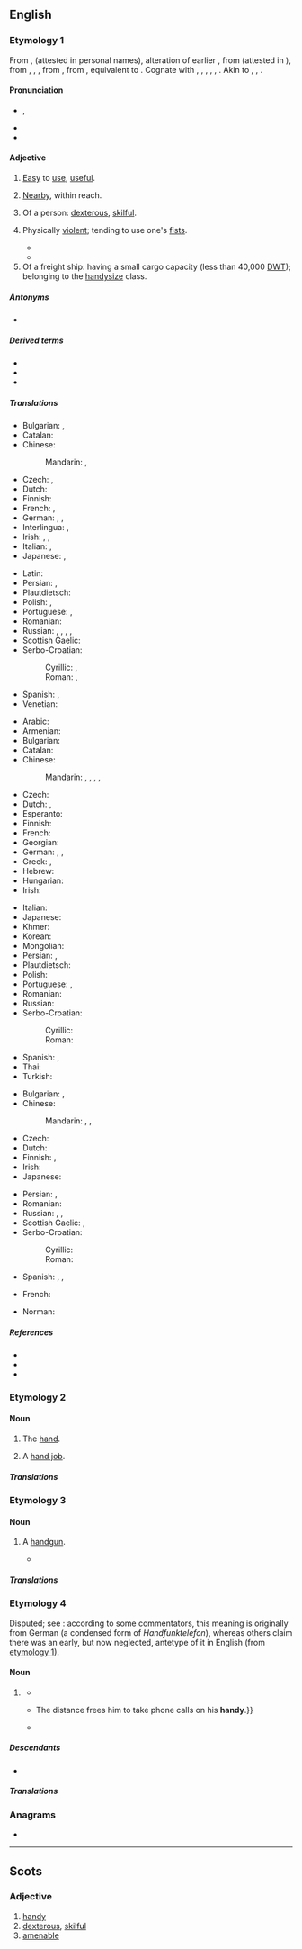 {{also|Handy|händy}}
==English==

===Etymology 1===
From {{inh|en|enm|handy}}, {{m|enm|hondi}} (attested in personal names), alteration of earlier {{m|enm|hendi||handy, skillful}}, from {{inh|en|ang|*hendiġ|t=skillful}} (attested in {{m|ang|listhendiġ|t=skilled in art}}), from {{inh|en|gmw-pro|*handīg}}, {{m|gmw-pro|*handag}}, {{m|gmw-pro|*handug}}, from {{inh|en|gem-pro|*handugaz|t=handy, skillful, nimble}}, from {{m|gem-pro|*handuz||hand}}, equivalent to {{suffix|en|hand|y}}. Cognate with {{cog|stq|jäntich|t=handy}}, {{cog|gml|handich||skillful, apt}}, {{cog|gmh|handec}}, {{m|gmh|hendec||manual, hand-held}}, {{cog|non|hǫndugr||efficient}}, {{cog|got|𐌷𐌰𐌽𐌳𐌿𐌲𐍃||wise, clever}}. Akin to {{cog|nl|handig||handy}}, {{cog|no|hendig||handy}}, {{cog|sv|händig||handy}}.

====Pronunciation====
* {{enPR|hăn'di}}, {{IPA|en|/ˈhæn.di/}}
* {{audio|en|En-us-handy.ogg|Audio (US)}}
* {{rhymes|en|ændi|s=2}}

====Adjective====
{{en-adj|er}}

# [[easy|Easy]] to [[use]], [[useful]].
#: {{ux|en|Some people regard duct tape as a '''handy''' fix-all.}}
# [[nearby|Nearby]], within reach.
#: {{syn|en|at hand}}
#: {{ux|en|You wouldn’t have a screwdriver '''handy''', would you?}}
#: {{ux|en|I keep a first-aid kit '''handy''' in case of emergency.}}
#  Of a person: [[dexterous]], [[skilful]].
#: {{syn|en|crafty}}
#: {{ux|en|She's very '''handy''': she made all her own kitchen cupboards.}}
# {{lb|en|slang}} Physically [[violent]]; tending to use one's [[fist]]s.
#* {{quote-book|en|year=1974|author=William Purcell|title=British Police in a Changing Society|page=68|passage=We had a sergeant who was a bit '''handy''' with the rougher elements. He dealt with them a little bit differently to what I do.}}
#* {{quote-book|en|year=2012|author=Tania Carver|title=Choked|passage=The Sloanes said he had nothing on them, that he threatened them, made up a lot of lies. Tried to attack them, got a bit '''handy'''.}}
# Of a freight ship: having a small cargo capacity (less than 40,000 [[DWT]]); belonging to the [[handysize]] class.

=====Antonyms=====
* {{l|en|awkward}}

=====Derived terms=====
* {{l|en|handily}}
* {{l|en|handiness}}
* {{l|en|unhandy}}

=====Translations=====
{{trans-top|easy to use}}
* Bulgarian: {{t+|bg|полезен|m}}, {{t+|bg|удобен}}
* Catalan: {{t+|ca|pràctic}}
* Chinese:
*: Mandarin: {{t+|cmn|方便|tr=fāngbiàn}}, {{t+|cmn|有用|tr=yǒuyòng}}
* Czech: {{t+|cs|praktický}}, {{t+|cs|užitečný}}
* Dutch: {{t+|nl|handig}}
* Finnish: {{t+|fi|kätevä}}
* French: {{t+|fr|pratique}}, {{t+|fr|commode}}
* German: {{t+|de|anstellig}}, {{t+|de|handlich}}, {{t+|de|praktisch}}
* Interlingua: {{t|ia|utile}}, {{t|ia|commode}}
* Irish: {{t|ga|sásta}}, {{t|ga|acrach}}, {{t|ga|áisiúil}}
* Italian: {{t+|it|utile}}, {{t+|it|pratico}}
* Japanese: {{t+|ja|手軽|alt=手軽な|tr=tegaru na}}, {{t+|ja|便利|alt=便利な|tr=benri na}}
{{trans-mid}}
* Latin: {{t+|la|utilis}}
* Persian: {{t+|fa|سودمند|tr=sudmand}}, {{t|fa|به‌دردبخور|tr=be-dard-boxor}}
* Plautdietsch: {{t|pdt|hendich}}
* Polish: {{t+|pl|wygodny|m}}, {{t+|pl|dogodny|m}}
* Portuguese: {{t+|pt|útil}}, {{t+|pt|prático}}
* Romanian: {{t+|ro|îndemânatic}}
* Russian: {{t+|ru|удо́бный}} {{qualifier|convenient, comfortable}}, {{t+|ru|поле́зный}} {{qualifier|useful}}, {{t+|ru|практи́чный}} {{qualifier|practical}}, {{t+|ru|портати́вный}} {{qualifier|portable}}, {{t+|ru|кста́ти}} {{qualifier|adverbial: to the purpose}}
* Scottish Gaelic: {{t|gd|goireasach}}
* Serbo-Croatian:
*: Cyrillic: {{t|sh|надо̀мак}}, {{t|sh|пра̀ктичан}}
*: Roman: {{t+|sh|nadòmak}}, {{t+|sh|pràktičan}}
* Spanish: {{t+|es|práctico}}, {{t+|es|hábil}}
* Venetian: {{t+|vec|còmet}}
{{trans-bottom}}

{{trans-top|within reach}}
* Arabic: {{t-needed|ar}}
* Armenian: {{t-needed|hy}}
* Bulgarian: {{t|bg|под ръка}}
* Catalan: {{t|ca|a mà}}
* Chinese:
*: Mandarin: {{t+|cmn|手頭}}, {{t+|cmn|手头|tr=shǒutóu}}, {{t|cmn|近便|tr=jìnbiàn}}, {{t+|cmn|手邊}}, {{t+|cmn|手边|tr=shǒubiān}}
* Czech: {{t+|cs|po ruce}}
* Dutch: {{t|nl|binnen handbereik}}, {{t|nl|bij de hand}}
* Esperanto: {{t-needed|eo}}
* Finnish: {{t|fi|[[käsi|käden]] [[ulottuvilla]]}}
* French: {{t+|fr|à portée de main}}
* Georgian: {{t-needed|ka}}
* German: {{t|de|in Reichweite}}, {{t+|de|griffbereit}}, {{t|de|zur Hand}}
* Greek: {{t+|el|εύκαιρος}}, {{t+|el|πρόχειρος}}
* Hebrew: {{t|he|זמין|m|tr=zamín}}
* Hungarian: {{t|hu|kéznél}}
* Irish: {{t|ga|sásta}}
{{trans-mid}}
* Italian: {{t+|it|comodo}}
* Japanese: {{t|ja|手近|alt=手近な|tr=tedika na}}
* Khmer: {{t-needed|km}}
* Korean: {{t-needed|ko}}
* Mongolian: {{t-needed|mn}}
* Persian: {{t+|fa|در دسترس|tr=dar dastres}}, {{t|fa|دم دست|tr=dam-e-dast}} {{qualifier|colloquial}}
* Plautdietsch: {{t|pdt|hendich}}
* Polish: {{t+|pl|podręczny|m}}
* Portuguese: {{t|pt|à mão}}, {{t+|pt|fácil}} {{qualifier|colloquial}}
* Romanian: {{t|ro|la îndemână}}
* Russian: {{t+|ru|рука|alt=под руко́й}} {{qualifier|at hand, lit.: under hand}}
* Serbo-Croatian:
*: Cyrillic: {{t|sh|при́ручан}}
*: Roman: {{t+|sh|príručan}}
* Spanish: {{t+|es|a mano}}, {{t+|es|cerca}}
* Thai: {{t-needed|th}}
* Turkish: {{t-needed|tr}}
{{trans-bottom}}

{{trans-top|dexterous}}
* Bulgarian: {{t+|bg|сръчен}}, {{t+|bg|изкусен}}
* Chinese:
*: Mandarin: {{t+|cmn|靈巧}}, {{t+|cmn|灵巧|tr=língqiǎo}}, {{t+|cmn|麻利|tr=málì}}
* Czech: {{t+|cs|šikovný}}
* Dutch: {{t+|nl|handig}}
* Finnish: {{t+|fi|kätevä}}, {{t+|fi|taitava}}
* Irish: {{t|ga|sásta}}
* Japanese: {{t+|ja|器用|alt=器用な|tr=kiyō na}}
{{trans-mid}}
* Persian: {{t+|fa|ماهر|tr=mâher}}, {{t+|fa|حرفه‌ای|tr=herfe-i}} {{qualifier|colloquial}}
* Romanian: {{t+|ro|îndemânatic}}
* Russian: {{t+|ru|ло́вкий}}, {{t+|ru|иску́сный}}, {{t+|ru|уме́лый}} {{qualifier|skilful}}
* Scottish Gaelic: {{t|gd|tapaidh}}, {{t|gd|deas}}
* Serbo-Croatian:
*: Cyrillic: {{t|sh|спре̏тан}}
*: Roman: {{t+|sh|sprȅtan}}
* Spanish: {{t+|es|hábil}}, {{t+|es|diestro}}, {{t+|es|mañoso}}
{{trans-bottom}}

{{checktrans-top}}
* French: {{t+check|fr|maniable}}
{{trans-mid}}
* Norman: {{t-check|nrf|manniabl'ye|m|f}} {{qualifier|Jersey}}
{{trans-bottom}}

=====References=====
* {{R:Webster 1913}}
* {{R:Century 1911}}
* {{R:OneLook}}

===Etymology 2===
{{suffix|en|hand|y|t2=diminutive suffix}}

====Noun====
{{en-noun}}

# {{lb|en|childish}} The [[hand]].
# {{lb|en|vulgar|slang}} A [[hand job]].

=====Translations=====
{{trans-see|hand job|hand job}}

===Etymology 3===
{{clipping|en|handgun}} {{suffix|en||y|t2=diminutive suffix}}

====Noun====
{{en-noun}}

# {{lb|en|MLE|slang}} A [[handgun]].
#* {{quote-song|en|author=C1|title=Even Steven|date=2020-07-09|note=1:51–1:57|passage=Look left and right, when I cross these roads,<br/>I don’t wanna get fright<br/>We got '''handies''' and '''shotties''',<br/>which one should you decide?<br/>}}

=====Translations=====
{{trans-see|handgun|handgun}}

===Etymology 4===
Disputed; see {{der|en|de|Handy}}: according to some commentators, this meaning is originally from German (a condensed form of ''Handfunktelefon''), whereas others claim there was an early, but now neglected, antetype of it in English (from [[#Etymology 1|etymology 1]]).

====Noun====
{{en-noun}}

# {{q|mostly used by Germans}} {{synonym of|en|mobile phone}}
#* {{quote-book|en|title=TELESCON 2000: The Third International Telecommunications Energy Special Conference|publisher=[[w:Institute of Electrical and Electronics Engineers|IEEE]]|year=2000|section=section 9 (Look at the Market)|page=127|isbn=3-8007-2546-0|passage= An important field of application for small rechargeable lithium ion batteries is that of the fast growing market of cellular phones or ‘'''handies'''’. 277,000,000 '''handies''' were sold worldwide in 1999.}}
#* {{quote-book|en|author=Regina Harris Baiocchi|authorlink=Regina Harris Baiocchi|title=Indigo Sound|publisher=Susaami Books|year=2003|pages=79 and 82|isbn=0-9726322-0-4|passage=“I’m afraid Mister Franklyn is occupied until seven o’clock. He shall call when he breaks. I’ll take a '''handy''' to receive calls—”{{...}}The distance frees him to take phone calls on his '''handy'''.}}
#* {{quote-book|en|author=Sheldon Charles|title=From Within the Firebird’s Nest|publisher=Valkyrie Spirit Publishing|year=2017|isbn=9781733958813|passage=Life was good and quiet until six weeks ago when he received a phone call on his '''handy''' from Unbekannt Nummer --Unknown Number.}}

=====Descendants=====
* {{desc|de|Handy|bor=1|unc=1}}

=====Translations=====
{{trans-see|mobile phone|mobile phone}}

===Anagrams===
* {{anagrams|en|a=adhny|Haydn}}

----

==Scots==

===Adjective===
{{sco-adj|hand|ier|iest}}

# [[handy#English|handy]]
# [[dexterous]], [[skilful]]
# [[amenable]] {{gloss|of an animal}}